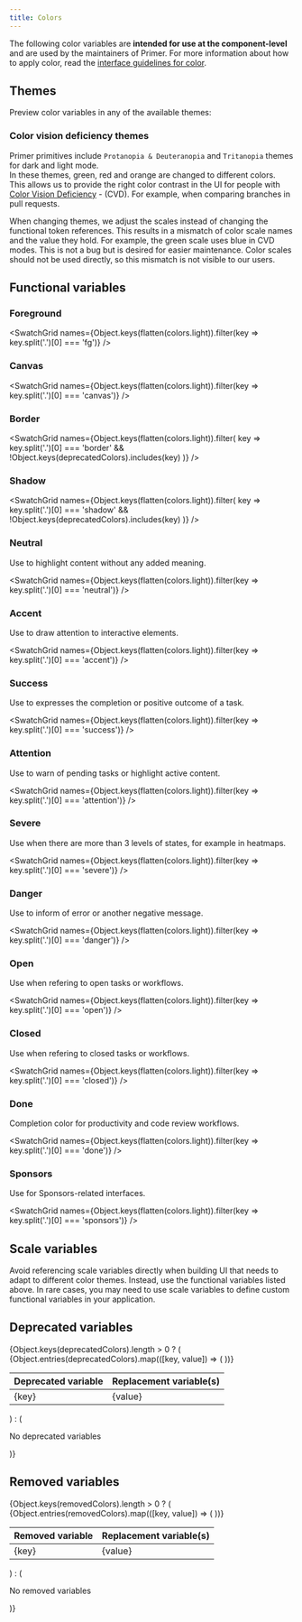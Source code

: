 ```yaml
---
title: Colors
---
```



<Note variant="warning">


The following color variables are **intended for use at the component-level** and are used by the maintainers of Primer. For more information about how to apply color, read the [interface guidelines for color](https://primer.style/design/foundations/color).

</Note>


## Themes

Preview color variables in any of the available themes:

<ColorThemePicker />

### Color vision deficiency themes

Primer primitives include `Protanopia & Deuteranopia` and `Tritanopia` themes for dark and light mode.  
In these themes, green, red and orange are changed to different colors. This allows us to provide the right color contrast in the UI for people with [Color Vision Deficiency](https://www.w3.org/WAI/GL/low-vision-a11y-tf/wiki/CVD) - (CVD). For example, when comparing branches in pull requests.

When changing themes, we adjust the scales instead of changing the functional token references. This results in a mismatch of color scale names and the value they hold. For example, the green scale uses blue in CVD modes. This is not a bug but is desired for easier maintenance. Color scales should not be used directly, so this mismatch is not visible to our users.

## Functional variables

### Foreground

<SwatchGrid names={Object.keys(flatten(colors.light)).filter(key => key.split('.')[0] === 'fg')} />

### Canvas

<SwatchGrid names={Object.keys(flatten(colors.light)).filter(key => key.split('.')[0] === 'canvas')} />

### Border

<SwatchGrid
  names={Object.keys(flatten(colors.light)).filter(
    key => key.split('.')[0] === 'border' && !Object.keys(deprecatedColors).includes(key)
  )}
/>

### Shadow

<SwatchGrid
  names={Object.keys(flatten(colors.light)).filter(
    key => key.split('.')[0] === 'shadow' && !Object.keys(deprecatedColors).includes(key)
  )}
/>

### Neutral

Use to highlight content without any added meaning.

<SwatchGrid names={Object.keys(flatten(colors.light)).filter(key => key.split('.')[0] === 'neutral')} />

### Accent

Use to draw attention to interactive elements.

<SwatchGrid names={Object.keys(flatten(colors.light)).filter(key => key.split('.')[0] === 'accent')} />

### Success

Use to expresses the completion or positive outcome of a task.

<SwatchGrid names={Object.keys(flatten(colors.light)).filter(key => key.split('.')[0] === 'success')} />

### Attention

Use to warn of pending tasks or highlight active content.

<SwatchGrid names={Object.keys(flatten(colors.light)).filter(key => key.split('.')[0] === 'attention')} />

### Severe

Use when there are more than 3 levels of states, for example in heatmaps.

<SwatchGrid names={Object.keys(flatten(colors.light)).filter(key => key.split('.')[0] === 'severe')} />

### Danger

Use to inform of error or another negative message.

<SwatchGrid names={Object.keys(flatten(colors.light)).filter(key => key.split('.')[0] === 'danger')} />

### Open

Use when refering to open tasks or workflows.

<SwatchGrid names={Object.keys(flatten(colors.light)).filter(key => key.split('.')[0] === 'open')} />

### Closed

Use when refering to closed tasks or workflows.

<SwatchGrid names={Object.keys(flatten(colors.light)).filter(key => key.split('.')[0] === 'closed')} />

### Done

Completion color for productivity and code review workflows.

<SwatchGrid names={Object.keys(flatten(colors.light)).filter(key => key.split('.')[0] === 'done')} />

### Sponsors

Use for Sponsors-related interfaces.

<SwatchGrid names={Object.keys(flatten(colors.light)).filter(key => key.split('.')[0] === 'sponsors')} />

## Scale variables

<Note variant="warning">
  Avoid referencing scale variables directly when building UI that needs to adapt to different color themes. Instead,
  use the functional variables listed above. In rare cases, you may need to use scale variables to define custom
  functional variables in your application.
</Note>
<ColorScales />

## Deprecated variables

<div>
  {Object.keys(deprecatedColors).length > 0 ? (
    <table>
      <thead>
        <tr>
          <th>Deprecated variable</th>
          <th>Replacement variable(s)</th>
        </tr>
      </thead>
      <tbody>
        {Object.entries(deprecatedColors).map(([key, value]) => (
          <tr>
            <td>{key}</td>
            <td>{value}</td>
          </tr>
        ))}
      </tbody>
    </table>
  ) : (
    <p>No deprecated variables</p>
  )}
</div>

## Removed variables

<div>
  {Object.keys(removedColors).length > 0 ? (
    <table>
      <thead>
        <tr>
          <th>Removed variable</th>
          <th>Replacement variable(s)</th>
        </tr>
      </thead>
      <tbody>
        {Object.entries(removedColors).map(([key, value]) => (
          <tr>
            <td>{key}</td>
            <td>{value}</td>
          </tr>
        ))}
      </tbody>
    </table>
  ) : (
    <p>No removed variables</p>
  )}
</div>
